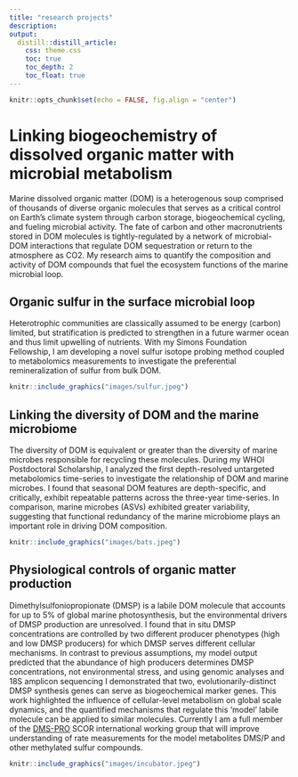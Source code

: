 ```yaml
---
title: "research projects"
description:
output: 
  distill::distill_article:
    css: theme.css
    toc: true
    toc_depth: 2
    toc_float: true
---
```


```r
knitr::opts_chunk$set(echo = FALSE, fig.align = "center")
```

# Linking biogeochemistry of dissolved organic matter with microbial metabolism
Marine dissolved organic matter (DOM) is a heterogenous soup comprised of thousands of diverse organic molecules that serves as a critical control on Earth’s climate system through carbon storage, biogeochemical cycling, and fueling microbial activity. The fate of carbon and other macronutrients stored in DOM molecules is tightly-regulated by a network of microbial-DOM interactions that regulate DOM sequestration or return to the atmosphere as CO2. My research aims to quantify the composition and activity of DOM compounds that fuel the ecosystem functions of the marine microbial loop.

## Organic sulfur in the surface microbial loop
Heterotrophic communities are classically assumed to be energy (carbon) limited, but stratification is predicted to strengthen in a future warmer ocean and thus limit upwelling of nutrients. With my Simons Foundation Fellowship, I am developing a novel sulfur isotope probing method coupled to metabolomics measurements to investigate the preferential remineralization of sulfur from bulk DOM.

```r
knitr::include_graphics("images/sulfur.jpeg")
```

## Linking the diversity of DOM and the marine microbiome 
The diversity of DOM is equivalent or greater than the diversity of marine microbes responsible for recycling these molecules. During my WHOI Postdoctoral Scholarship, I analyzed the first depth-resolved untargeted metabolomics time-series to investigate the relationship of DOM and marine microbes. I found that seasonal DOM features are depth-specific, and critically, exhibit repeatable patterns across the three-year time-series. In comparison, marine microbes (ASVs) exhibited greater variability, suggesting that functional redundancy of the marine microbiome plays an important role in driving DOM composition.

```r
knitr::include_graphics("images/bats.jpeg")
```

## Physiological controls of organic matter production
Dimethylsulfoniopropionate (DMSP) is a labile DOM molecule that accounts for up to 5% of global marine photosynthesis, but the environmental drivers of DMSP production are unresolved. I found that in situ DMSP concentrations are controlled by two different producer phenotypes (high and low DMSP producers) for which DMSP serves different cellular mechanisms. In contrast to previous assumptions, my model output predicted that the abundance of high producers determines DMSP concentrations, not environmental stress, and using genomic analyses and 18S amplicon sequencing I demonstrated that two, evolutionarily-distinct DMSP synthesis genes can serve as biogeochemical marker genes. This work highlighted the influence of cellular-level metabolism on global scale dynamics, and the quantified mechanisms that regulate this ‘model’ labile molecule can be applied to similar molecules.
Currently I am a full member of the [DMS-PRO](https://scor-int.org/wp-content/uploads/2022/05/DMS-PRO_SCOR_WG_Proposal_2022.pdf) SCOR international working group that will improve understanding of rate measurements for the model metabolites DMS/P and other methylated sulfur compounds.

```r
knitr::include_graphics("images/incubator.jpeg")
```
